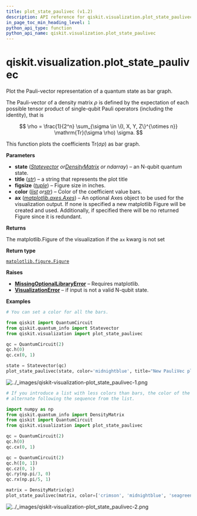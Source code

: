 ```yaml
---
title: plot_state_paulivec (v1.2)
description: API reference for qiskit.visualization.plot_state_paulivec in qiskit v1.2
in_page_toc_min_heading_level: 1
python_api_type: function
python_api_name: qiskit.visualization.plot_state_paulivec
---
```


<span id="qiskit-visualization-plot-state-paulivec" />

# qiskit.visualization.plot\_state\_paulivec

<Function id="qiskit.visualization.plot_state_paulivec" isDedicatedPage={true} github="https://github.com/Qiskit/qiskit/tree/stable/1.2/qiskit/visualization/state_visualization.py#L611-L722" signature="qiskit.visualization.plot_state_paulivec(state, title='', figsize=None, color=None, ax=None, *, filename=None)">
  Plot the Pauli-vector representation of a quantum state as bar graph.

  The Pauli-vector of a density matrix $\rho$ is defined by the expectation of each possible tensor product of single-qubit Pauli operators (including the identity), that is

$$
\rho = \frac{1}{2^n} \sum_{\sigma \in \{I, X, Y, Z\}^{\otimes n}}
\mathrm{Tr}(\sigma \rho) \sigma.
$$

  This function plots the coefficients $\mathrm{Tr}(\sigma\rho)$ as bar graph.

  **Parameters**

  *   **state** ([*Statevector*](qiskit.quantum_info.Statevector "qiskit.quantum_info.Statevector")  *or*[*DensityMatrix*](qiskit.quantum_info.DensityMatrix "qiskit.quantum_info.DensityMatrix") *or ndarray*) – an N-qubit quantum state.
  *   **title** ([*str*](https://docs.python.org/3/library/stdtypes.html#str "(in Python v3.13)")) – a string that represents the plot title
  *   **figsize** ([*tuple*](https://docs.python.org/3/library/stdtypes.html#tuple "(in Python v3.13)")) – Figure size in inches.
  *   **color** ([*list*](https://docs.python.org/3/library/stdtypes.html#list "(in Python v3.13)")  *or*[*str*](https://docs.python.org/3/library/stdtypes.html#str "(in Python v3.13)")) – Color of the coefficient value bars.
  *   **ax** ([*matplotlib.axes.Axes*](https://matplotlib.org/stable/api/_as_gen/matplotlib.axes.Axes.html#matplotlib.axes.Axes "(in Matplotlib v3.9.2)")) – An optional Axes object to be used for the visualization output. If none is specified a new matplotlib Figure will be created and used. Additionally, if specified there will be no returned Figure since it is redundant.

  **Returns**

  The matplotlib.Figure of the visualization if the `ax` kwarg is not set

  **Return type**

  [`matplotlib.figure.Figure`](https://matplotlib.org/stable/api/_as_gen/matplotlib.figure.Figure.html#matplotlib.figure.Figure "(in Matplotlib v3.9.2)")

  **Raises**

  *   [**MissingOptionalLibraryError**](exceptions#qiskit.exceptions.MissingOptionalLibraryError "qiskit.exceptions.MissingOptionalLibraryError") – Requires matplotlib.
  *   [**VisualizationError**](visualization#qiskit.visualization.VisualizationError "qiskit.visualization.VisualizationError") – if input is not a valid N-qubit state.

  **Examples**

  ```python
  # You can set a color for all the bars.

  from qiskit import QuantumCircuit
  from qiskit.quantum_info import Statevector
  from qiskit.visualization import plot_state_paulivec

  qc = QuantumCircuit(2)
  qc.h(0)
  qc.cx(0, 1)

  state = Statevector(qc)
  plot_state_paulivec(state, color='midnightblue', title="New PauliVec plot")
  ```

  ![../\_images/qiskit-visualization-plot\_state\_paulivec-1.png](/images/api/qiskit/1.2/qiskit-visualization-plot_state_paulivec-1.avif)

  ```python
  # If you introduce a list with less colors than bars, the color of the bars will
  # alternate following the sequence from the list.

  import numpy as np
  from qiskit.quantum_info import DensityMatrix
  from qiskit import QuantumCircuit
  from qiskit.visualization import plot_state_paulivec

  qc = QuantumCircuit(2)
  qc.h(0)
  qc.cx(0, 1)

  qc = QuantumCircuit(2)
  qc.h([0, 1])
  qc.cz(0, 1)
  qc.ry(np.pi/3, 0)
  qc.rx(np.pi/5, 1)

  matrix = DensityMatrix(qc)
  plot_state_paulivec(matrix, color=['crimson', 'midnightblue', 'seagreen'])
  ```

  ![../\_images/qiskit-visualization-plot\_state\_paulivec-2.png](/images/api/qiskit/1.2/qiskit-visualization-plot_state_paulivec-2.avif)
</Function>

